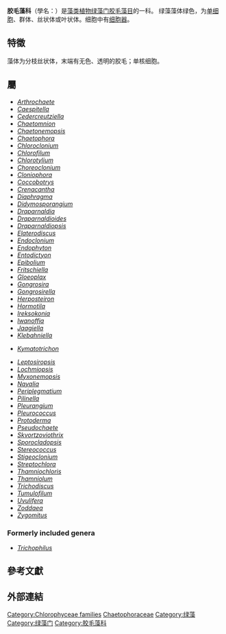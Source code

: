 {{Automatic taxobox
 | image = Stigeoclonium sp zugespitzte seitenzweige.jpeg
 | taxon = Chaetophoraceae
 | authority = [[Robert_Kaye_Greville|Greville]], 1824
 | subdivision_ranks = [[屬_(生物)|屬]]{{r|Algaebase}}
 | subdivision = [[#屬|見內文]]
}}

'''胶毛藻科'''（學名：{{lang|la|Chaetophoraceae}}）是[[藻类植物|藻类植物]][[绿藻门|绿藻门]][[胶毛藻目|胶毛藻目]]的一科{{r|Algaebase}}。
绿藻藻体绿色，为[[单细胞|单细胞]]、群体、丝状体或叶状体。细胞中有[[细胞器|细胞器]]。

==特徵==
藻体为分枝丝状体，末端有无色、透明的胶毛；单核细胞。

==屬==
{{div col|colwidth=250px}}

* ''[[Arthrochaete|Arthrochaete]]''
* ''[[Caespitella|Caespitella]]''
* ''[[Cedercreutziella|Cedercreutziella]]''
* ''[[Chaetomnion|Chaetomnion]]''
* ''[[Chaetonemopsis|Chaetonemopsis]]''
* ''[[Chaetophora_(alga)|Chaetophora]]''
* ''[[Chloroclonium|Chloroclonium]]''
* ''[[Chlorofilum|Chlorofilum]]''
* ''[[Chlorotylium|Chlorotylium]]''
* ''[[Choreoclonium|Choreoclonium]]''
* ''[[Cloniophora|Cloniophora]]''
* ''[[Coccobotrys_(alga)|Coccobotrys]]''
* ''[[Crenacantha|Crenacantha]]''
* ''[[Diaphragma|Diaphragma]]''
* ''[[Didymosporangium|Didymosporangium]]''
* ''[[Draparnaldia|Draparnaldia]]''
* ''[[Draparnaldioides|Draparnaldioides]]''
* ''[[Draparnaldiopsis|Draparnaldiopsis]]''
* ''[[Elaterodiscus|Elaterodiscus]]''
* ''[[Endoclonium|Endoclonium]]''
* ''[[Endophyton|Endophyton]]''
* ''[[Entodictyon|Entodictyon]]''
* ''[[Epibolium|Epibolium]]''
* ''[[Fritschiella|Fritschiella]]''
* ''[[Gloeoplax|Gloeoplax]]''
* ''[[Gongrosira|Gongrosira]]''
* ''[[Gongrosirella|Gongrosirella]]''
* ''[[Herposteiron|Herposteiron]]''
* ''[[Hormotila|Hormotila]]''
* ''[[Ireksokonia|Ireksokonia]]''
* ''[[Iwanoffia|Iwanoffia]]''
* ''[[Jaagiella|Jaagiella]]''
* ''[[Klebahniella|Klebahniella]]''

* ''[[Kymatotrichon|Kymatotrichon]]''

* ''[[Leptosiropsis|Leptosiropsis]]''
* ''[[Lochmiopsis|Lochmiopsis]]''
* ''[[Myxonemopsis|Myxonemopsis]]''
* ''[[Nayalia|Nayalia]]''
* ''[[Periplegmatium|Periplegmatium]]''
* ''[[Pilinella|Pilinella]]''
* ''[[Pleurangium|Pleurangium]]''
* ''[[Pleurococcus|Pleurococcus]]''
* ''[[Protoderma|Protoderma]]''
* ''[[Pseudochaete|Pseudochaete]]''
* ''[[Skvortzoviothrix|Skvortzoviothrix]]''
* ''[[Sporocladopsis|Sporocladopsis]]''
* ''[[Stereococcus|Stereococcus]]''
* ''[[Stigeoclonium|Stigeoclonium]]''
* ''[[Streptochlora|Streptochlora]]''
* ''[[Thamniochloris|Thamniochloris]]''
* ''[[Thamniolum|Thamniolum]]''
* ''[[Trichodiscus|Trichodiscus]]''
* ''[[Tumulofilum|Tumulofilum]]''
* ''[[Uvulifera|Uvulifera]]''
* ''[[Zoddaea|Zoddaea]]''
* ''[[Zygomitus|Zygomitus]]''
{{div col end}}

===Formerly included genera===
{{div col|colwidth=250px}}
* ''[[Trichophilus|Trichophilus]]''
{{div col end}}

==參考文獻==
{{reflist|refs=
<ref name="Algaebase">{{cite web | chapter-url = http://www.algaebase.org/browse/taxonomy/?id=5162 | chapter = Family: Chaetophoraceae taxonomy browser | author1 = Guiry, M.D. | author2 = Guiry, G.M. | year = 2007 | title = AlgaeBase | edition = version 4.2 | publisher = National University of Ireland, Galway | accessdate = 2007-09-24 | archive-date = 2021-02-19 | archive-url = https://web.archive.org/web/20210219212247/https://www.algaebase.org/browse/taxonomy/?id=5162 | dead-url = no }}</ref>
}}

==外部連結==
{{Taxonbar|from=Q1057082}}
[[Category:Chlorophyceae_families|Category:Chlorophyceae families]]
[[Category:Chaetophoraceae|]]
[[Category:绿藻|Category:绿藻]]
[[Category:绿藻门|Category:绿藻门]]
[[Category:胶毛藻科|Category:胶毛藻科]]
{{algae-stub}}